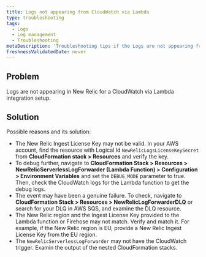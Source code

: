 ```yaml
---
title: Logs not appearing from CloudWatch via Lambda
type: troubleshooting
tags:
  - Logs
  - Log management
  - Troubleshooting
metaDescription: 'Troubleshooting tips if the Logs are not appearing from CloudWatch via Lambda.'
freshnessValidatedDate: never
---
```


## Problem

Logs are not appearing in New Relic for a CloudWatch via Lambda integration setup.

## Solution

Possible reasons and its solution:

* The New Relic Ingest License Key may not be valid. In your AWS account, find the resource with Logical Id `NewRelicLogsLicenseKeySecret` from <DNT>**CloudFormation stack > Resources**</DNT> and verify the key.
* To debug further, navigate to <DNT>**CloudFormation Stack > Resources > NewRelicServerlessLogForwarder (Lambda Function) > Configuration > Environment Variables**</DNT> and set the `DEBUG_MODE` parameter to true. Then, check the CloudWatch logs for the Lambda function to get the debug logs.
* The event may have been a genuine failure. To check, navigate to <DNT>**CloudFormation Stack > Resources > NewRelicLogForwarderDLQ**</DNT> or search for your DLQ in AWS SQS, and examine the DLQ resource.
* The New Relic region and the Ingest License Key provided to the Lambda function or Firehose may not match. Verify and match it.
  For example, if the New Relic region is EU, provide a New Relic Ingest License Key from the EU region.
* The `NewRelicServerlessLogForwarder` may not have the CloudWatch trigger. Examin the output of the nested CloudFormation stacks.
